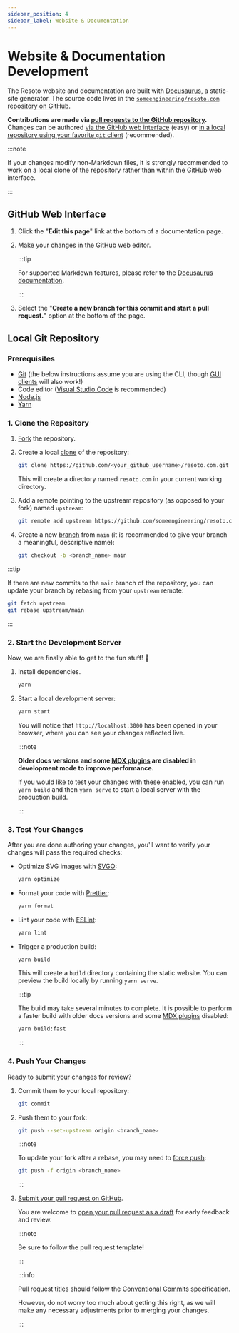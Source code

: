 ```yaml
---
sidebar_position: 4
sidebar_label: Website & Documentation
---
```


# Website & Documentation Development

The Resoto website and documentation are built with [Docusaurus](https://docusaurus.io), a static-site generator. The source code lives in the [`someengineering/resoto.com` repository on GitHub](https://github.com/someengineering/resoto.com).

**Contributions are made via [pull requests to the GitHub repository](https://github.com/someengineering/resoto.com/pulls).** Changes can be authored [via the GitHub web interface](#github-web-interface) (easy) or [in a local repository using your favorite `git` client](#local-git-repository) (recommended).

:::note

If your changes modify non-Markdown files, it is strongly recommended to work on a local clone of the repository rather than within the GitHub web interface.

:::

## GitHub Web Interface

1. Click the "**Edit this page**" link at the bottom of a documentation page.

2. Make your changes in the GitHub web editor.

   :::tip

   For supported Markdown features, please refer to the [Docusaurus documentation](https://docusaurus.io/docs/markdown-features).

   :::

3. Select the "**Create a new branch for this commit and start a pull request.**" option at the bottom of the page.

## Local Git Repository

### Prerequisites

- [Git](https://git-scm.com) (the below instructions assume you are using the CLI, though [GUI clients](https://git-scm.com/downloads/guis) will also work!)
- Code editor ([Visual Studio Code](https://code.visualstudio.com) is recommended)
- [Node.js](https://nodejs.org)
- [Yarn](https://yarnpkg.com)

### 1. Clone the Repository

1. [Fork](https://docs.github.com/get-started/quickstart/fork-a-repo) the repository.

2. Create a local [clone](https://docs.github.com/repositories/creating-and-managing-repositories/cloning-a-repository) of the repository:

   ```bash
   git clone https://github.com/<your_github_username>/resoto.com.git
   ```

   This will create a directory named `resoto.com` in your current working directory.

3. Add a remote pointing to the upstream repository (as opposed to your fork) named `upstream`:

   ```bash
   git remote add upstream https://github.com/someengineering/resoto.com.git
   ```

4. Create a new [branch](https://git-scm.com/book/en/v2/Git-Branching-Branches-in-a-Nutshell) from `main` (it is recommended to give your branch a meaningful, descriptive name):

   ```bash
   git checkout -b <branch_name> main
   ```

:::tip

If there are new commits to the `main` branch of the repository, you can update your branch by rebasing from your `upstream` remote:

```bash
git fetch upstream
git rebase upstream/main
```

:::

### 2. Start the Development Server

Now, we are finally able to get to the fun stuff! 🥳

1. Install dependencies.

   ```bash
   yarn
   ```

2. Start a local development server:

   ```bash
   yarn start
   ```

   You will notice that `http://localhost:3000` has been opened in your browser, where you can see your changes reflected live.

   :::note

   **Older docs versions and some [MDX plugins](https://docusaurus.io/docs/markdown-features/plugins) are disabled in development mode to improve performance.**

   If you would like to test your changes with these enabled, you can run `yarn build` and then `yarn serve` to start a local server with the production build.

   :::

### 3. Test Your Changes

After you are done authoring your changes, you'll want to verify your changes will pass the required checks:

- Optimize SVG images with [SVGO](https://github.com/svg/svgo):

  ```bash
  yarn optimize
  ```

- Format your code with [Prettier](https://prettier.io):

  ```bash
  yarn format
  ```

- Lint your code with [ESLint](https://eslint.org):

  ```bash
  yarn lint
  ```

- Trigger a production build:

  ```bash
  yarn build
  ```

  This will create a `build` directory containing the static website. You can preview the build locally by running `yarn serve`.

  :::tip

  The build may take several minutes to complete. It is possible to perform a faster build with older docs versions and some [MDX plugins](https://docusaurus.io/docs/markdown-features/plugins) disabled:

  ```bash
  yarn build:fast
  ```

  :::

### 4. Push Your Changes

Ready to submit your changes for review?

1. Commit them to your local repository:

   ```bash
   git commit
   ```

2. Push them to your fork:

   ```bash
   git push --set-upstream origin <branch_name>
   ```

   :::note

   To update your fork after a rebase, you may need to [force push](https://git-scm.com/docs/git-push#Documentation/git-push.txt--f):

   ```bash
   git push -f origin <branch_name>
   ```

   :::

3. [Submit your pull request on GitHub](https://github.com/someengineering/resoto.com/pulls).

   You are welcome to [open your pull request as a draft](https://docs.github.com/pull-requests/collaborating-with-pull-requests/proposing-changes-to-your-work-with-pull-requests/about-pull-requests#draft-pull-requests) for early feedback and review.

   :::note

   Be sure to follow the pull request template!

   :::

   :::info

   Pull request titles should follow the [Conventional Commits](https://conventionalcommits.org) specification.

   However, do not worry too much about getting this right, as we will make any necessary adjustments prior to merging your changes.

   :::
